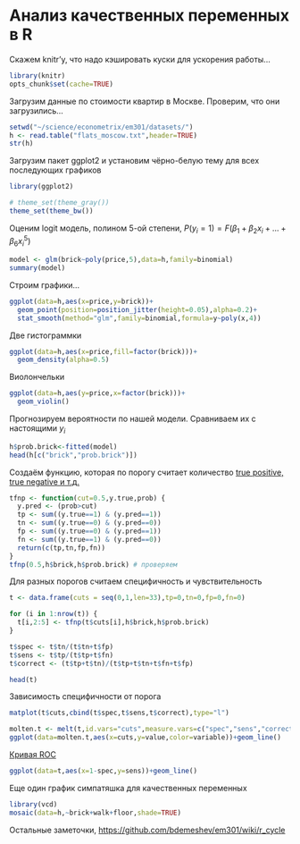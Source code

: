 # Анализ качественных переменных в R

Скажем knitr'у, что надо кэшировать куски для ускорения работы...
```r
library(knitr)
opts_chunk$set(cache=TRUE)
```


Загрузим данные по стоимости квартир в Москве. Проверим, что они загрузились...
```r
setwd("~/science/econometrix/em301/datasets/")
h <- read.table("flats_moscow.txt",header=TRUE)
str(h)
```


Загрузим пакет ggplot2 и установим чёрно-белую тему для всех последующих графиков
```r
library(ggplot2)

# theme_set(theme_gray())
theme_set(theme_bw())
```

Оценим logit модель, полином 5-ой степени, $P(y_i=1)=F(\beta_1+\beta_2 x_i+\ldots+\beta_6 x_i^5)$
```r
model <- glm(brick~poly(price,5),data=h,family=binomial)
summary(model)
```


Строим графики...
```r
ggplot(data=h,aes(x=price,y=brick))+
  geom_point(position=position_jitter(height=0.05),alpha=0.2)+
  stat_smooth(method="glm",family=binomial,formula=y~poly(x,4))
```

Две гистограммки
```r
ggplot(data=h,aes(x=price,fill=factor(brick)))+
  geom_density(alpha=0.5)
```

Виолончельки
```r
ggplot(data=h,aes(y=price,x=factor(brick)))+
  geom_violin()
```

Прогнозируем вероятности по нашей модели. Сравниваем их с настоящими $y_i$
```r
h$prob.brick<-fitted(model)
head(h[c("brick","prob.brick")])
```

Создаём функцию, которая по порогу считает количество [true positive, true negative и т.д.](http://en.wikipedia.org/wiki/Sensitivity_and_specificity)
```r
tfnp <- function(cut=0.5,y.true,prob) {
  y.pred <- (prob>cut)
  tp <- sum((y.true==1) & (y.pred==1))
  tn <- sum((y.true==0) & (y.pred==0))
  fp <- sum((y.true==0) & (y.pred==1))
  fn <- sum((y.true==1) & (y.pred==0))
  return(c(tp,tn,fp,fn))
}
tfnp(0.5,h$brick,h$prob.brick) # проверяем
```

Для разных порогов считаем специфичность и чувствительность
```r
t <- data.frame(cuts = seq(0,1,len=33),tp=0,tn=0,fp=0,fn=0)

for (i in 1:nrow(t)) {
  t[i,2:5] <- tfnp(t$cuts[i],h$brick,h$prob.brick)
}

t$spec <- t$tn/(t$tn+t$fp)
t$sens <- t$tp/(t$tp+t$fn)
t$correct <- (t$tp+t$tn)/(t$tp+t$tn+t$fn+t$fp)

head(t)
```

Зависимость специфичности от порога
```r
matplot(t$cuts,cbind(t$spec,t$sens,t$correct),type="l")

molten.t <- melt(t,id.vars="cuts",measure.vars=c("spec","sens","correct"))
ggplot(data=molten.t,aes(x=cuts,y=value,color=variable))+geom_line()
```

[Кривая ROC](http://en.wikipedia.org/wiki/Receiver_operating_characteristic)
```r
ggplot(data=t,aes(x=1-spec,y=sens))+geom_line()
```

Еще один график симпатяшка для качественных переменных
```r
library(vcd)
mosaic(data=h,~brick+walk+floor,shade=TRUE)
```

Остальные заметочки, [https://github.com/bdemeshev/em301/wiki/r_cycle](https://github.com/bdemeshev/em301/wiki/r_cycle)



